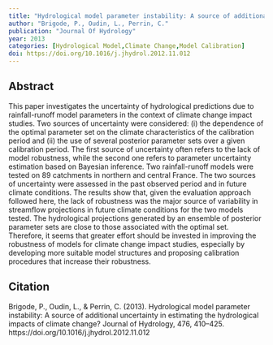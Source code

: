 ```yaml
---
title: "Hydrological model parameter instability: A source of additional uncertainty in estimating the hydrological impacts of climate change?"
author: "Brigode, P., Oudin, L., Perrin, C."
publication: "Journal Of Hydrology"
year: 2013
categories: [Hydrological Model,Climate Change,Model Calibration]
doi: https://doi.org/10.1016/j.jhydrol.2012.11.012
---
```


## Abstract

This paper investigates the uncertainty of hydrological predictions due to rainfall-runoff model parameters in the context of climate change impact studies. Two sources of uncertainty were considered: (i) the dependence of the optimal parameter set on the climate characteristics of the calibration period and (ii) the use of several posterior parameter sets over a given calibration period. The first source of uncertainty often refers to the lack of model robustness, while the second one refers to parameter uncertainty estimation based on Bayesian inference. Two rainfall-runoff models were tested on 89 catchments in northern and central France. The two sources of uncertainty were assessed in the past observed period and in future climate conditions. The results show that, given the evaluation approach followed here, the lack of robustness was the major source of variability in streamflow projections in future climate conditions for the two models tested. The hydrological projections generated by an ensemble of posterior parameter sets are close to those associated with the optimal set. Therefore, it seems that greater effort should be invested in improving the robustness of models for climate change impact studies, especially by developing more suitable model structures and proposing calibration procedures that increase their robustness.

## Citation

Brigode, P., Oudin, L., & Perrin, C. (2013). Hydrological model parameter instability: A source of additional uncertainty in estimating the hydrological impacts of climate change? Journal of Hydrology, 476, 410–425. https://doi.org/10.1016/j.jhydrol.2012.11.012
